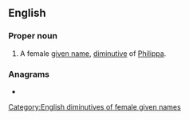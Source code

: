 {{also|pippa}}

==English==

===Proper noun===
{{en-proper noun}}

# A female [[given name]], [[diminutive]] of [[Philippa]].

===Anagrams===
* {{l|en|pappi}}

[[Category:English diminutives of female given names]]